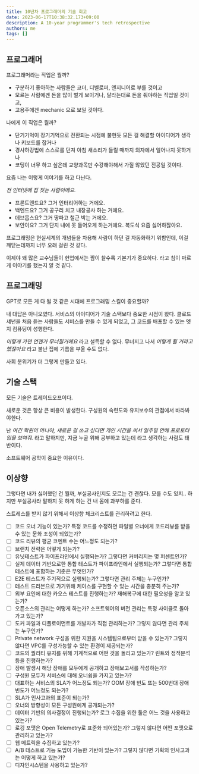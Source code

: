 ```yaml
---
title: 10년차 프로그래머의 기술 회고
date: 2023-06-17T10:38:32.173+09:00
description: A 10-year programmer's tech retrospective
authors: me
tags: []
---
```


## 프로그래머

프로그래머라는 직업은 뭘까?

- 구분하기 좋아하는 사람들은 코더, 디벨로퍼, 엔지니어로 부를 것이고
- 모르는 사람에겐 돈을 많이 벌게 보이거나, 달라는대로 돈을 줘야하는 직업일 것이고,
- 고용주에겐 mechanic 으로 보일 것이다.

나에게 이 직업은 뭘까?

- 단기기억이 장기기억으로 전환되는 시점에 불현듯 모든 걸 해결할 아이디어가 생각나 키보드를 잡거나
- 경사하강법에 스스로를 던져 아침 새소리가 들릴 때까지 의자에서 일어나지 못하거나
- 코딩이 너무 하고 싶은데 교양과목만 수강해야해서 가질 않았던 전공일 것이다.

요즘 나는 이렇게 이야기를 하고 다닌다.

_전 인터넷에 집 짓는 사람이에요._

- 프론트엔드요? 그거 인터리어하는 거에요.
- 백엔드요? 그거 공구리 치고 내장공사 하는 거에요.
- 데브옵스요? 그거 땅파고 철근 박는 거에요.
- 보안이요? 그거 단지 내에 못 들어오게 하는거에요. 복도식 요즘 싫어하잖아요.

프로그래밍은 현실세계의 개념들을 차용해 사람이 하던 걸 자동화하기 위함인데, 이걸 깨닫는데까지 너무 오래 걸린 것 같다.

이제야 왜 많은 교수님들이 현업에서는 짬이 찰수록 기본기가 중요하다. 라고 침이 마르게 이야기를 했는지 알 것 같다.

## 프로그래밍

GPT로 모든 게 다 될 것 같은 시대에 프로그래밍 스킬이 중요할까?

내 대답은 아니오였다. 서비스의 아이디어가 기술 스택보다 중요한 시점이 왔다.
클로드 섀넌을 처음 듣는 사람들도 서비스를 만들 수 있게 되었고, 그 코드를 배포할 수 있는 엣지 컴퓨팅이 성행한다.

_이렇게 가면 언젠가 무너질거에요_ 라고 설득할 수 없다.
무너지고 나서 _이렇게 될 거라고 했잖아요_ 라고 불난 집에 기름을 부울 수도 없다.

사회 분위기가 더 그렇게 만들고 있다.

## 기술 스택

모든 기술은 트레이드오프이다.

새로운 것은 항상 큰 비용이 발생한다. 구성원의 숙련도와 유지보수의 관점에서 바라봐야한다.

난 _여긴 학원이 아니야, 새로운 걸 쓰고 싶다면 개인 시간을 써서 일주일 안에 프로토타입을 보여줘._ 라고 말하지만, 지금 누굴 위해 공부하고 있는데 라고 생각하는 사람도 태반이다.

소프트웨어 공학이 중요한 이유이다.

## 이상향

그렇다면 내가 싫어했던 건 뭘까, 부실공사인지도 모르는 건 괜찮다. 모를 수도 있지..
하지만 부실공사라 말하지 못 하게 하는 건 내 몸에 과부하를 준다.

스트레스를 받지 않기 위해서 이상향 체크리스트를 관리하려고 한다.

- [ ] 코드 오너 기능이 있는가? 특정 코드를 수정하면 파일별 오너에게 코드리뷰를 받을 수 있는 문화 조성이 되었는가?
- [ ] 코드 리뷰의 평균 코멘트 수는 어느정도 되는가?
- [ ] 브랜치 전략은 어떻게 되는가?
- [ ] 유닛테스트가 파이프라인에서 실행되는가? 그렇다면 커버리지는 몇 퍼센트인가?
- [ ] 실제 데이터 기반으로한 통합 테스트가 파이프라인에서 실행되는가? 그렇다면 통합 테스트에 포함하는 기준은 무엇인가?
- [ ] E2E 테스트가 주기적으로 실행되는가? 그렇다면 관리 주체는 누구인가?
- [ ] 테스트 드리븐으로 가기위해 케이스를 구현할 수 있는 시간을 충분히 주는가?
- [ ] 외부 요인에 대한 카오스 테스트를 진행하는가? 재해복구에 대한 필요성을 알고 있는가?
- [ ] 오픈소스의 관리는 어떻게 하는가? 소프트웨어의 버전 관리는 특정 사이클로 돌아가고 있는가?
- [ ] 도커 파일과 디플로이먼트를 개발자가 직접 관리하는가? 그렇지 않다면 관리 주체는 누구인가?
- [ ] Private network 구성을 위한 지원을 시스템팀으로부터 받을 수 있는가? 그렇지 않다면 VPC를 구성가능할 수 있는 환경이 제공되는가?
- [ ] 코드의 퀄리티 유지를 위해 기계적으로 어떤 것을 돌리고 있는가? 린트와 정적분석 등을 진행하는가?
- [ ] 장애 발생시 해당 장애를 모두에게 공개하고 장애보고서를 작성하는가?
- [ ] 구성원 모두가 서비스에 대해 오너쉽을 가지고 있는가?
- [ ] 대표하는 서비스의 SLA가 어느정도 되는가? OOM 장애 빈도 또는 500번대 장애 빈도가 어느정도 되는가?
- [ ] SLA가 인사고과의 표준이 되는가?
- [ ] 오너의 방향성이 모든 구성원에게 공개되는가?
- [ ] 데이터 기반의 의사결정이 진행되는가? 로그 수집을 위한 툴은 어느 것을 사용하고 있는가?
- [ ] 로깅 포맷은 Open Telemetry로 표준화 되어있는가? 그렇지 않다면 어떤 포맷으로 관리하고 있는가?
- [ ] 웹 메트릭을 수집하고 있는가?
- [ ] A/B 테스트로 기능 도입이 가능한 기반이 있는가? 그렇지 않다면 기획의 인사고과는 어떻게 하고 있는가?
- [ ] 디자인시스템을 사용하고 있는가?
